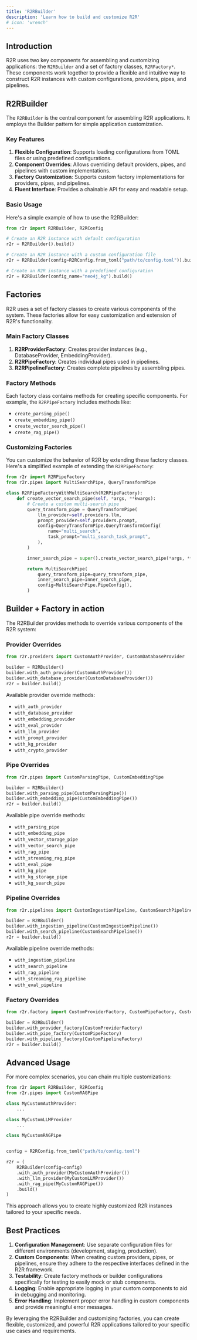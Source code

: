 ```yaml
---
title: 'R2RBuilder'
description: 'Learn how to build and customize R2R'
# icon: 'wrench'
---
```


## Introduction

R2R uses two key components for assembling and customizing applications: the `R2RBuilder` and a set of factory classes, `R2RFactory*`. These components work together to provide a flexible and intuitive way to construct R2R instances with custom configurations, providers, pipes, and pipelines.

## R2RBuilder

The `R2RBuilder` is the central component for assembling R2R applications. It employs the Builder pattern for simple application customization.

### Key Features

1. **Flexible Configuration**: Supports loading configurations from TOML files or using predefined configurations.
2. **Component Overrides**: Allows overriding default providers, pipes, and pipelines with custom implementations.
3. **Factory Customization**: Supports custom factory implementations for providers, pipes, and pipelines.
4. **Fluent Interface**: Provides a chainable API for easy and readable setup.

### Basic Usage

Here's a simple example of how to use the R2RBuilder:

```python
from r2r import R2RBuilder, R2RConfig

# Create an R2R instance with default configuration
r2r = R2RBuilder().build()

# Create an R2R instance with a custom configuration file
r2r = R2RBuilder(config=R2RConfig.from_toml("path/to/config.toml")).build()

# Create an R2R instance with a predefined configuration
r2r = R2RBuilder(config_name="neo4j_kg").build()
```

## Factories

R2R uses a set of factory classes to create various components of the system. These factories allow for easy customization and extension of R2R's functionality.

### Main Factory Classes

1. **R2RProviderFactory**: Creates provider instances (e.g., DatabaseProvider, EmbeddingProvider).
2. **R2RPipeFactory**: Creates individual pipes used in pipelines.
3. **R2RPipelineFactory**: Creates complete pipelines by assembling pipes.

### Factory Methods

Each factory class contains methods for creating specific components. For example, the `R2RPipeFactory` includes methods like:

- `create_parsing_pipe()`
- `create_embedding_pipe()`
- `create_vector_search_pipe()`
- `create_rag_pipe()`

### Customizing Factories

You can customize the behavior of R2R by extending these factory classes. Here's a simplified example of extending the `R2RPipeFactory`:

```python
from r2r import R2RPipeFactory
from r2r.pipes import MultiSearchPipe, QueryTransformPipe

class R2RPipeFactoryWithMultiSearch(R2RPipeFactory):
    def create_vector_search_pipe(self, *args, **kwargs):
        # Create a custom multi-search pipe
        query_transform_pipe = QueryTransformPipe(
            llm_provider=self.providers.llm,
            prompt_provider=self.providers.prompt,
            config=QueryTransformPipe.QueryTransformConfig(
                name="multi_search",
                task_prompt="multi_search_task_prompt",
            ),
        )

        inner_search_pipe = super().create_vector_search_pipe(*args, **kwargs)

        return MultiSearchPipe(
            query_transform_pipe=query_transform_pipe,
            inner_search_pipe=inner_search_pipe,
            config=MultiSearchPipe.PipeConfig(),
        )
```


## Builder + Factory in action

The R2RBuilder provides methods to override various components of the R2R system:

### Provider Overrides

```python
from r2r.providers import CustomAuthProvider, CustomDatabaseProvider

builder = R2RBuilder()
builder.with_auth_provider(CustomAuthProvider())
builder.with_database_provider(CustomDatabaseProvider())
r2r = builder.build()
```
Available provider override methods:
- `with_auth_provider`
- `with_database_provider`
- `with_embedding_provider`
- `with_eval_provider`
- `with_llm_provider`
- `with_prompt_provider`
- `with_kg_provider`
- `with_crypto_provider`


### Pipe Overrides

```python
from r2r.pipes import CustomParsingPipe, CustomEmbeddingPipe

builder = R2RBuilder()
builder.with_parsing_pipe(CustomParsingPipe())
builder.with_embedding_pipe(CustomEmbeddingPipe())
r2r = builder.build()
```

Available pipe override methods:
- `with_parsing_pipe`
- `with_embedding_pipe`
- `with_vector_storage_pipe`
- `with_vector_search_pipe`
- `with_rag_pipe`
- `with_streaming_rag_pipe`
- `with_eval_pipe`
- `with_kg_pipe`
- `with_kg_storage_pipe`
- `with_kg_search_pipe`


### Pipeline Overrides

```python
from r2r.pipelines import CustomIngestionPipeline, CustomSearchPipeline

builder = R2RBuilder()
builder.with_ingestion_pipeline(CustomIngestionPipeline())
builder.with_search_pipeline(CustomSearchPipeline())
r2r = builder.build()
```
Available pipeline override methods:
- `with_ingestion_pipeline`
- `with_search_pipeline`
- `with_rag_pipeline`
- `with_streaming_rag_pipeline`
- `with_eval_pipeline`

### Factory Overrides

```python
from r2r.factory import CustomProviderFactory, CustomPipeFactory, CustomPipelineFactory

builder = R2RBuilder()
builder.with_provider_factory(CustomProviderFactory)
builder.with_pipe_factory(CustomPipeFactory)
builder.with_pipeline_factory(CustomPipelineFactory)
r2r = builder.build()
```


## Advanced Usage

For more complex scenarios, you can chain multiple customizations:

```python
from r2r import R2RBuilder, R2RConfig
from r2r.pipes import CustomRAGPipe

class MyCustomAuthProvider:
    ...

class MyCustomLLMProvider
    ...

class MyCustomRAGPipe


config = R2RConfig.from_toml("path/to/config.toml")

r2r = (
    R2RBuilder(config=config)
    .with_auth_provider(MyCustomAuthProvider())
    .with_llm_provider(MyCustomLLMProvider())
    .with_rag_pipe(MyCustomRAGPipe())
    .build()
)
```

This approach allows you to create highly customized R2R instances tailored to your specific needs.

## Best Practices

1. **Configuration Management**: Use separate configuration files for different environments (development, staging, production).
2. **Custom Components**: When creating custom providers, pipes, or pipelines, ensure they adhere to the respective interfaces defined in the R2R framework.
3. **Testability**: Create factory methods or builder configurations specifically for testing to easily mock or stub components.
4. **Logging**: Enable appropriate logging in your custom components to aid in debugging and monitoring.
5. **Error Handling**: Implement proper error handling in custom components and provide meaningful error messages.

By leveraging the R2RBuilder and customizing factories, you can create flexible, customized, and powerful R2R applications tailored to your specific use cases and requirements.
